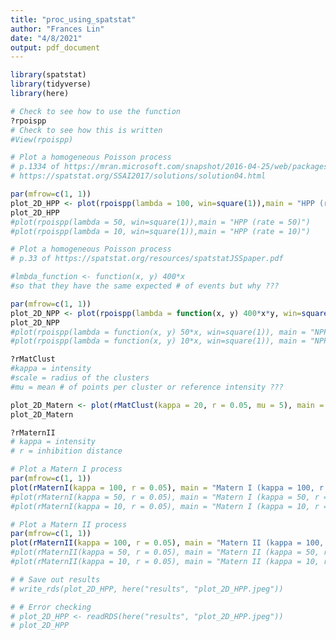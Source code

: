 ```yaml
---
title: "proc_using_spatstat"
author: "Frances Lin"
date: "4/8/2021"
output: pdf_document
---
```


```r
library(spatstat)
library(tidyverse)
library(here)
```

```r
# Check to see how to use the function 
?rpoispp
# Check to see how this is written
#View(rpoispp)
```

```r
# Plot a homogeneous Poisson process
# p.1334 of https://mran.microsoft.com/snapshot/2016-04-25/web/packages/spatstat/spatstat.pdf
# https://spatstat.org/SSAI2017/solutions/solution04.html

par(mfrow=c(1, 1))
plot_2D_HPP <- plot(rpoispp(lambda = 100, win=square(1)),main = "HPP (rate = 100)")
plot_2D_HPP
#plot(rpoispp(lambda = 50, win=square(1)),main = "HPP (rate = 50)")
#plot(rpoispp(lambda = 10, win=square(1)),main = "HPP (rate = 10)")
```

```r
# Plot a homogeneous Poisson process
# p.33 of https://spatstat.org/resources/spatstatJSSpaper.pdf

#lmbda_function <- function(x, y) 400*x 
#so that they have the same expected # of events but why ???

par(mfrow=c(1, 1))
plot_2D_NPP <- plot(rpoispp(lambda = function(x, y) 400*x*y, win=square(1)), main = "NPP (intensity = 100*x)")
plot_2D_NPP
#plot(rpoispp(lambda = function(x, y) 50*x, win=square(1)), main = "NPP (intensity = 50*x)")
#plot(rpoispp(lambda = function(x, y) 10*x, win=square(1)), main = "NPP (intensity = 10*x)")
```

```r
?rMatClust
#kappa = intensity
#scale = radius of the clusters
#mu = mean # of points per cluster or reference intensity ???
```

```r
plot_2D_Matern <- plot(rMatClust(kappa = 20, r = 0.05, mu = 5), main = "Matern (kappa = 20, r = 0.05, mu = 5)")
plot_2D_Matern
```

```r
?rMaternII
# kappa = intensity
# r = inhibition distance
```

```r
# Plot a Matern I process
par(mfrow=c(1, 1))
plot(rMaternI(kappa = 100, r = 0.05), main = "Matern I (kappa = 100, r = 0.05)")
#plot(rMaternI(kappa = 50, r = 0.05), main = "Matern I (kappa = 50, r = 0.05)")
#plot(rMaternI(kappa = 10, r = 0.05), main = "Matern I (kappa = 10, r = 0.05)")
```

```r
# Plot a Matern II process
par(mfrow=c(1, 1))
plot(rMaternII(kappa = 100, r = 0.05), main = "Matern II (kappa = 100, r = 0.05)")
#plot(rMaternII(kappa = 50, r = 0.05), main = "Matern II (kappa = 50, r = 0.05)")
#plot(rMaternII(kappa = 10, r = 0.05), main = "Matern II (kappa = 10, r = 0.05)")
```

```r
# # Save out results
# write_rds(plot_2D_HPP, here("results", "plot_2D_HPP.jpeg"))
```

```r
# # Error checking
# plot_2D_HPP <- readRDS(here("results", "plot_2D_HPP.jpeg"))
# plot_2D_HPP
```


